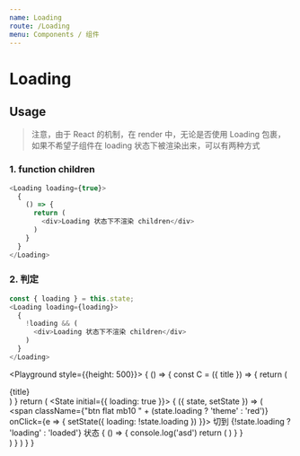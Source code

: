 ```yaml
---
name: Loading
route: /Loading
menu: Components / 组件
---
```



# Loading

## Usage

> 注意，由于 React 的机制，在 render 中，无论是否使用 Loading 包裹，如果不希望子组件在 loading 状态下被渲染出来，可以有两种方式

### 1. function children

```js
<Loading loading={true}>
  {
    () => {
      return (
        <div>Loading 状态下不渲染 children</div>
      )
    }
  }
</Loading>
```

### 2. 判定

```js
const { loading } = this.state;
<Loading loading={loading}>
  {
    !loading && (
      <div>Loading 状态下不渲染 children</div>
    )
  }
</Loading>
```

<PropsTable of={Loading} />

<Playground style={{height: 500}}>
  {
    () => {
      const C = ({ title }) => {
        return (
          <div className="p20 mb10 bg_default">
            {title}
          </div>
        )
      }
      return (
        <State initial={{ loading: true }}>
          {
            ({ state, setState }) => (
              <div>
                <span
                  className={"btn flat mb10 " + (state.loading ? 'theme' : 'red')}
                  onClick={e => {
                    setState({
                      loading: !state.loading
                    })
                }}>
                  切到 {!state.loading ? 'loading' : 'loaded'} 状态
                </span>
                <Loading loading={state.loading} inrow={true}>
                  <C title="内容与 loading 共存" />
                  <C title="内容与 loading 共存" />
                </Loading>
                <Loading loading={state.loading} inrow={false}>
                  {
                    () => {
                      console.log('asd')
                      return (
                        <C title="内容与 loading 只有一个" />
                      )
                    }
                  }
                </Loading>
              </div>
            )
          }
        </State>
      )
    }
  }
</Playground>

